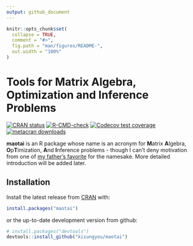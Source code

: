 ```yaml
---
output: github_document
---
```


<!-- README.md is generated from README.Rmd. Please edit that file -->

```r
knitr::opts_chunk$set(
  collapse = TRUE,
  comment = "#>",
  fig.path = "man/figures/README-",
  out.width = "100%"
)
```
# Tools for Matrix Algebra, Optimization and Inference Problems

<!-- badges: start -->
[![CRAN status](https://www.r-pkg.org/badges/version/maotai)](https://CRAN.R-project.org/package=maotai)
[![R-CMD-check](https://github.com/kisungyou/maotai/workflows/R-CMD-check/badge.svg)](https://github.com/kisungyou/maotai/actions)
[![Codecov test coverage](https://codecov.io/gh/kisungyou/maotai/branch/master/graph/badge.svg)](https://app.codecov.io/gh/kisungyou/maotai?branch=master)
[![metacran downloads](https://cranlogs.r-pkg.org/badges/grand-total/maotai)](https://cran.r-project.org/package=maotai)
<!-- badges: end -->


**maotai** is an R package whose name is an acronym for **M**atrix **A**lgebra, **O**p**T**imization, **A**nd **I**nference problems - though I can't deny motivation from one of [my father's favorite](https://en.wikipedia.org/wiki/Maotai) for the namesake. More detailed introduction will be added later.

## Installation

Install the latest release from [CRAN](https://CRAN.R-project.org/package=maotai) with:
```r
install.packages("maotai")
```
or the up-to-date development version from github:
```r
# install.packages("devtools")
devtools::install_github("kisungyou/maotai")
```
